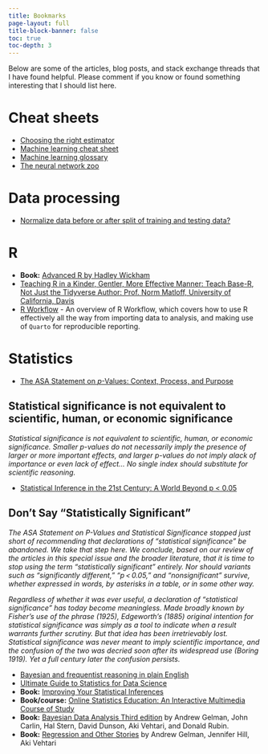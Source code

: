 ```yaml
---
title: Bookmarks
page-layout: full
title-block-banner: false
toc: true
toc-depth: 3
---
```


Below are some of the articles, blog posts, and stack exchange threads that I have found helpful. Please comment if you know or found something interesting that I should list here.

# Cheat sheets

-   [Choosing the right estimator](https://scikit-learn.org/stable/tutorial/machine_learning_map/index.html)
-   [Machine learning cheat sheet](https://github.com/rohitfarmer/machine-learning-cheat-sheet/raw/master/machine-learning-cheat-sheet.pdf)
-   [Machine learning glossary](https://ml-cheatsheet.readthedocs.io/en/latest/index.html)
-   [The neural network zoo](https://www.asimovinstitute.org/neural-network-zoo/)

# Data processing

-   [Normalize data before or after split of training and testing data?](https://stackoverflow.com/questions/49444262/normalize-data-before-or-after-split-of-training-and-testing-data)

# R

-   **Book:** [Advanced R by Hadley Wickham](http://adv-r.had.co.nz/)
-   [Teaching R in a Kinder, Gentler, More Effective Manner: Teach Base-R, Not Just the Tidyverse Author: Prof. Norm Matloff, University of California, Davis](https://github.com/matloff/TidyverseSkeptic)
-   [R Workflow](https://www.fharrell.com/post/rflow/) - An overview of R Workflow, which covers how to use R effectively all the way from importing data to analysis, and making use of `Quarto` for reproducible reporting.

# Statistics

-   [The ASA Statement on *p*-Values: Context, Process, and Purpose](https://doi.org/10.1080/00031305.2016.1154108)

::: {.callout-note appearance="minimal" icon="false" collapse="true"}
## Statistical significance is not equivalent to scientific, human, or economic significance

*Statistical significance is not equivalent to scientific, human, or economic significance. Smaller p-values do not necessarily imply the presence of larger or more important effects, and larger p-values do not imply alack of importance or even lack of effect... No single index should substitute for scientific reasoning.*
:::

-   [Statistical Inference in the 21st Century: A World Beyond p \< 0.05](https://www.tandfonline.com/toc/utas20/73/sup1)

::: {.callout-note appearance="minimal" icon="false" collapse="true"}
## Don't Say "Statistically Significant"

*The ASA Statement on P-Values and Statistical Significance stopped just short of recommending that declarations of "statistical significance" be abandoned. We take that step here. We conclude, based on our review of the articles in this special issue and the broader literature, that it is time to stop using the term "statistically significant" entirely. Nor should variants such as "significantly different," "p \< 0.05," and "nonsignificant" survive, whether expressed in words, by asterisks in a table, or in some other way.*

*Regardless of whether it was ever useful, a declaration of "statistical significance" has today become meaningless. Made broadly known by Fisher's use of the phrase (1925), Edgeworth's (1885) original intention for statistical significance was simply as a tool to indicate when a result warrants further scrutiny. But that idea has been irretrievably lost. Statistical significance was never meant to imply scientific importance, and the confusion of the two was decried soon after its widespread use (Boring 1919). Yet a full century later the confusion persists.*
:::

-   [Bayesian and frequentist reasoning in plain English](https://stats.stackexchange.com/questions/22/bayesian-and-frequentist-reasoning-in-plain-english)
-   [Ultimate Guide to Statistics for Data Science](https://towardsdatascience.com/ultimate-guide-to-statistics-for-data-science-a3d8f1fd69a7)
-   **Book:** [Improving Your Statistical Inferences](https://lakens.github.io/statistical_inferences/index.html)
-   **Book/course:** [Online Statistics Education: An Interactive Multimedia Course of Study](https://onlinestatbook.com/2/index.html)
-   **Book:** [Bayesian Data Analysis Third edition](https://stat.columbia.edu/~gelman/book/) by Andrew Gelman, John Carlin, Hal Stern, David Dunson, Aki Vehtari, and Donald Rubin.
-   **Book:** [Regression and Other Stories](https://avehtari.github.io/ROS-Examples/) by Andrew Gelman, Jennifer Hill, Aki Vehtari
